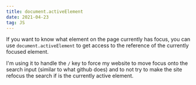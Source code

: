 ```yaml
---
title: document.activeElement
date: 2021-04-23
tag: JS
---
```


If you want to know what element on the page currently has focus, you can use
`document.activeElement` to get access to the reference of the currently focused
element.

I'm using it to handle the `/` key to force my website to move focus onto the search input
(similar to what github does) and to not try to make the site refocus the search if is
the currently active element.
